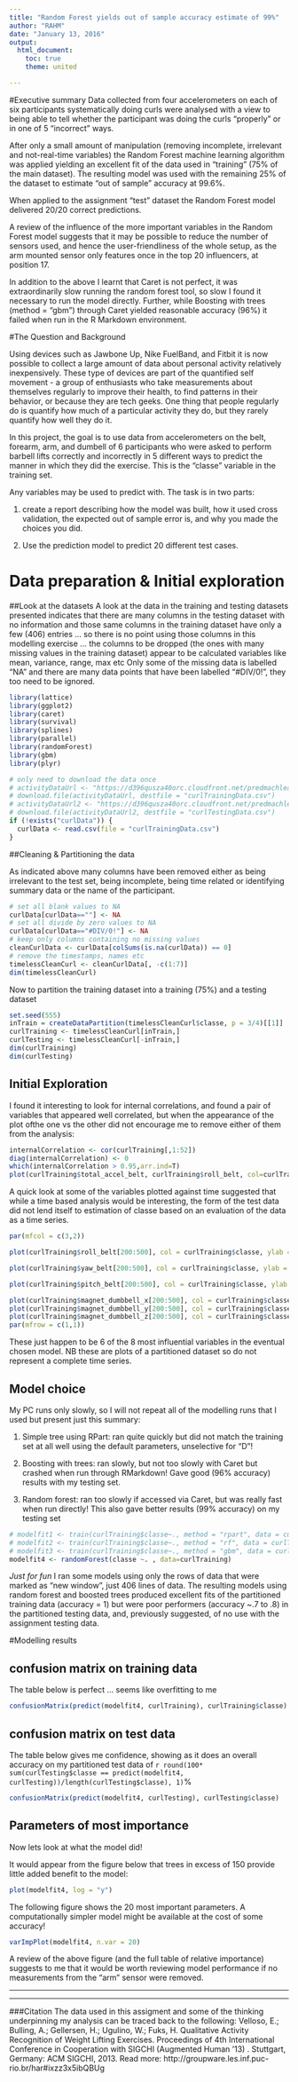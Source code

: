 ```yaml
---
title: "Random Forest yields out of sample accuracy estimate of 99%"
author: "RAHM"
date: "January 13, 2016"
output:
  html_document:
    toc: true
    theme: united

---
```


#Executive summary
Data collected from four accelerometers on each of six participants systematically doing curls were analysed with a view to being able to tell whether the participant was doing the curls "properly" or in one of 5 "incorrect" ways.

After only a small amount of manipulation (removing incomplete, irrelevant and not-real-time variables) the Random Forest machine learning algorithm was applied yielding an excellent fit of the data used in "training" (75% of the main dataset). The resulting model was used with the remaining 25% of the dataset to estimate "out of sample" accuracy at 99.6%. 

When applied to the assignment "test" dataset the Random Forest model delivered 20/20 correct predictions.

A review of the influence of the more important variables in the Random Forest model suggests that it may be possible to reduce the number of sensors used, and hence the user-friendliness of the whole setup, as the arm mounted sensor only features once in the top 20 influencers, at position 17.

In addition to the above I learnt that Caret is not perfect, it was extraordinarily slow running the random forest tool, so slow I found it necessary to run the model directly. Further, while Boosting with trees (method = "gbm") through Caret yielded reasonable accuracy (96%) it failed when run in the R Markdown environment.

#The Question and Background

Using devices such as Jawbone Up, Nike FuelBand, and Fitbit it is now possible to collect a large amount of data about personal activity relatively inexpensively. These type of devices are part of the quantified self movement - a group of enthusiasts who take measurements about themselves regularly to improve their health, to find patterns in their behavior, or because they are tech geeks. One thing that people regularly do is quantify how much of a particular activity they do, but they rarely quantify how well they do it. 

In this project, the goal is to use data from accelerometers on the belt, forearm, arm, and dumbell of 6 participants who were asked to perform barbell lifts correctly and incorrectly in 5 different ways to predict the manner in which they did the exercise. This is the "classe" variable in the training set. 

Any variables may be used to predict with. The task is in two parts:

1. create a report describing how the model was built, how it used cross validation, the expected out of sample error is, and why you made the choices you did. 

2. Use the prediction model to predict 20 different test cases.

# Data preparation & Initial exploration

##Look at the datasets
A look at the data in the training and testing datasets presented indicates that there are many columns in the testing dataset with no information and those same columns in the training dataset have only a few (406) entries ... so there is no point using those columns in this modelling exercise ... the columns to be dropped (the ones with many missing values in the training dataset) appear to be calculated variables like mean, variance, range, max etc
Only some of the missing data is labelled "NA" and there are many data points that have been labelled "#DIV/0!", they too need to be ignored.

```r
library(lattice)
library(ggplot2)
library(caret)
library(survival)
library(splines)
library(parallel)
library(randomForest)
library(gbm)
library(plyr)

# only need to download the data once
# activityDataUrl <- "https://d396qusza40orc.cloudfront.net/predmachlearn/pml-training.csv"
# download.file(activityDataUrl, destfile = "curlTrainingData.csv")
# activityDataUrl2 <- "https://d396qusza40orc.cloudfront.net/predmachlearn/pml-testing.csv"
# download.file(activityDataUrl2, destfile = "curlTestingData.csv")
if (!exists("curlData")) {
  curlData <- read.csv(file = "curlTrainingData.csv")
}
```

##Cleaning & Partitioning the data

As indicated above many columns have been removed either as being irrelevant to the test set, being incomplete, being time related or identifying summary data or the name of the participant.

``` r
# set all blank values to NA
curlData[curlData==""] <- NA
# set all divide by zero values to NA
curlData[curlData=="#DIV/0!"] <- NA
# keep only columns containing no missing values
cleanCurlData <- curlData[colSums(is.na(curlData)) == 0]
# remove the timestamps, names etc
timelessCleanCurl <- cleanCurlData[, -c(1:7)]
dim(timelessCleanCurl)
```

Now to partition the training dataset into a training (75%) and a testing dataset

```r
set.seed(555)
inTrain = createDataPartition(timelessCleanCurl$classe, p = 3/4)[[1]]
curlTraining <- timelessCleanCurl[inTrain,]
curlTesting <- timelessCleanCurl[-inTrain,]
dim(curlTraining)
dim(curlTesting)
```

## Initial Exploration
I found it interesting to look for internal correlations, and found a pair of variables that appeared well correlated, but when the appearance of the plot ofthe one vs the other did not encourage me to remove either of them from the analysis:
```r
internalCorrelation <- cor(curlTraining[,1:52])
diag(internalCorrelation) <- 0
which(internalCorrelation > 0.95,arr.ind=T)
plot(curlTraining$total_accel_belt, curlTraining$roll_belt, col=curlTraining$classe)
```

A quick look at some of the variables plotted against time suggested that while a time based analysis would be interesting, the form of the test data did not lend itself to estimation of classe based on an evaluation of the data as a time series.

```r
par(mfcol = c(3,2))

plot(curlTraining$roll_belt[200:500], col = curlTraining$classe, ylab = "", main = "roll_belt")

plot(curlTraining$yaw_belt[200:500], col = curlTraining$classe, ylab = "", main = "yaw_belt")

plot(curlTraining$pitch_belt[200:500], col = curlTraining$classe, ylab = "", main = "pitch_belt")

plot(curlTraining$magnet_dumbbell_x[200:500], col = curlTraining$classe, ylab = "", main = "magnet_dumbbell_x")
plot(curlTraining$magnet_dumbbell_y[200:500], col = curlTraining$classe, ylab = "", main = "magnet_dumbbell_y")
plot(curlTraining$magnet_dumbbell_z[200:500], col = curlTraining$classe, ylab = "", main = "magnet_dumbbell_z")
par(mfrow = c(1,1))

```

These just happen to be 6 of the 8 most influential variables in the eventual chosen model. NB these are plots of a partitioned dataset so do not represent a complete time series.

## Model choice

My PC runs only slowly, so I will not repeat all of the modelling runs that I used but present just this summary:

1. Simple tree using RPart: ran quite quickly but did not match the training set at all well using the default parameters, unselective for "D"!

2. Boosting with trees: ran slowly, but not too slowly with Caret but crashed when run through RMarkdown! Gave good (96% accuracy) results with my testing set.

3. Random forest: ran too slowly if accessed via Caret, but was really fast when run directly! This also gave better results (99% accuracy) on my testing set

```r
# modelfit1 <- train(curlTraining$classe~., method = "rpart", data = curlTraining)
# modelfit2 <- train(curlTraining$classe~., method = "rf", data = curlTraining, prox = TRUE)
# modelfit3 <- train(curlTraining$classe~., method = "gbm", data = curlTraining, verbose = FALSE)
modelfit4 <- randomForest(classe ~. , data=curlTraining)
```

*Just for fun* I ran some models using only the rows of data that were marked as "new window", just 406 lines of data. The resulting models using random forest and boosted trees produced excellent fits of the partitioned training data (accuracy = 1) but were poor performers (accuracy ~.7 to .8) in the partitioned testing data, and, previously suggested, of no use with the assignment testing data.


#Modelling results

## confusion matrix on training data

The table below is perfect ... seems like overfitting to me

```r
confusionMatrix(predict(modelfit4, curlTraining), curlTraining$classe)

```

## confusion matrix on test data

The table below gives me confidence, showing as it does an overall accuracy on my partitioned test data of `r round(100* sum(curlTesting$classe == predict(modelfit4, curlTesting))/length(curlTesting$classe), 1)`%

```r
confusionMatrix(predict(modelfit4, curlTesting), curlTesting$classe)

```

## Parameters of most importance

Now lets look at what the model did!

It would appear from the figure below that trees in excess of 150 provide little added benefit to the model:

```r
plot(modelfit4, log = "y")
```

The following figure shows the 20 most important parameters. A computationally simpler model might be available at the cost of some accuracy!

```r
varImpPlot(modelfit4, n.var = 20)
```
A review of the above figure (and the full table of relative importance) suggests to me that it would be worth reviewing model performance if no measurements from the "arm" sensor were removed.

*******************
___________________________________________
###Citation
The data used in this assigment and some of the thinking underpinning my analysis can be traced back to the following: Velloso, E.; Bulling, A.; Gellersen, H.; Ugulino, W.; Fuks, H. Qualitative Activity Recognition of Weight Lifting Exercises. Proceedings of 4th International Conference in Cooperation with SIGCHI (Augmented Human '13) . Stuttgart, Germany: ACM SIGCHI, 2013. Read more: http://groupware.les.inf.puc-rio.br/har#ixzz3x5ibQBUg